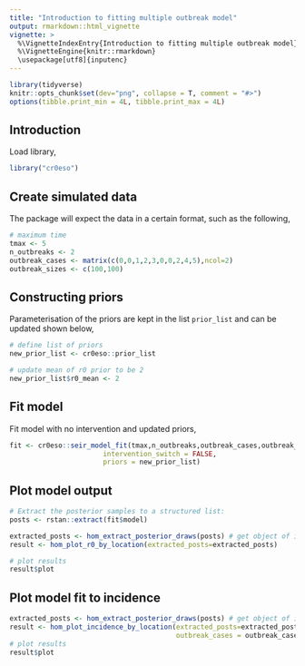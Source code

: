 ```yaml
---
title: "Introduction to fitting multiple outbreak model"
output: rmarkdown::html_vignette
vignette: >
  %\VignetteIndexEntry{Introduction to fitting multiple outbreak model}
  %\VignetteEngine{knitr::rmarkdown}
  \usepackage[utf8]{inputenc}
---
```


```r
library(tidyverse)
knitr::opts_chunk$set(dev="png", collapse = T, comment = "#>")
options(tibble.print_min = 4L, tibble.print_max = 4L)

```

## Introduction

Load library,

```r
library("cr0eso")
```

## Create simulated data

The package will expect the data in a certain format, such as the following,

```r
# maximum time
tmax <- 5
n_outbreaks <- 2
outbreak_cases <- matrix(c(0,0,1,2,3,0,0,2,4,5),ncol=2)
outbreak_sizes <- c(100,100)
```


## Constructing priors

Parameterisation of the priors are kept in the list `prior_list` and can be updated shown below,

```r
# define list of priors
new_prior_list <- cr0eso::prior_list

# update mean of r0 prior to be 2
new_prior_list$r0_mean <- 2
```


## Fit model

Fit model with no intervention and updated priors,

```r

fit <- cr0eso::seir_model_fit(tmax,n_outbreaks,outbreak_cases,outbreak_sizes,
                       intervention_switch = FALSE,
                       priors = new_prior_list)
```

## Plot model output

```r
# Extract the posterior samples to a structured list:
posts <- rstan::extract(fit$model)

extracted_posts <- hom_extract_posterior_draws(posts) # get object of incidence and zeta
result <- hom_plot_r0_by_location(extracted_posts=extracted_posts)

# plot results
result$plot
```

## Plot model fit to incidence

```r
extracted_posts <- hom_extract_posterior_draws(posts) # get object of incidence and r0
result <- hom_plot_incidence_by_location(extracted_posts=extracted_posts,
                                         outbreak_cases = outbreak_cases)
# plot results
result$plot
```
